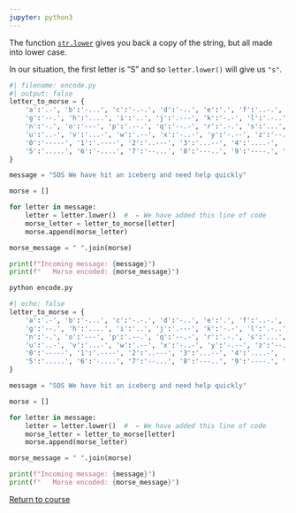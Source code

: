 ```yaml
---
jupyter: python3
---
```


The function [`str.lower`](https://docs.python.org/3/library/stdtypes.html#str.lower) gives you back a copy of the string, but all made into lower case.

In our situation, the first letter is "S" and so `letter.lower()` will give us `"s"`.


```python
#| filename: encode.py
#| output: false
letter_to_morse = {
    'a':'.-', 'b':'-...', 'c':'-.-.', 'd':'-..', 'e':'.', 'f':'..-.', 
    'g':'--.', 'h':'....', 'i':'..', 'j':'.---', 'k':'-.-', 'l':'.-..', 'm':'--', 
    'n':'-.', 'o':'---', 'p':'.--.', 'q':'--.-', 'r':'.-.', 's':'...', 't':'-',
    'u':'..-', 'v':'...-', 'w':'.--', 'x':'-..-', 'y':'-.--', 'z':'--..',
    '0':'-----', '1':'.----', '2':'..---', '3':'...--', '4':'....-',
    '5':'.....', '6':'-....', '7':'--...', '8':'---..', '9':'----.', ' ':'/'
}

message = "SOS We have hit an iceberg and need help quickly"

morse = []

for letter in message:
    letter = letter.lower()  #  ← We have added this line of code
    morse_letter = letter_to_morse[letter]
    morse.append(morse_letter)

morse_message = " ".join(morse)

print(f"Incoming message: {message}")
print(f"   Morse encoded: {morse_message}")
```

```.bash
python encode.py
```

```python
#| echo: false
letter_to_morse = {
    'a':'.-', 'b':'-...', 'c':'-.-.', 'd':'-..', 'e':'.', 'f':'..-.', 
    'g':'--.', 'h':'....', 'i':'..', 'j':'.---', 'k':'-.-', 'l':'.-..', 'm':'--', 
    'n':'-.', 'o':'---', 'p':'.--.', 'q':'--.-', 'r':'.-.', 's':'...', 't':'-',
    'u':'..-', 'v':'...-', 'w':'.--', 'x':'-..-', 'y':'-.--', 'z':'--..',
    '0':'-----', '1':'.----', '2':'..---', '3':'...--', '4':'....-',
    '5':'.....', '6':'-....', '7':'--...', '8':'---..', '9':'----.', ' ':'/'
}

message = "SOS We have hit an iceberg and need help quickly"

morse = []

for letter in message:
    letter = letter.lower()  #  ← We have added this line of code
    morse_letter = letter_to_morse[letter]
    morse.append(morse_letter)

morse_message = " ".join(morse)

print(f"Incoming message: {message}")
print(f"   Morse encoded: {morse_message}")
```

[Return to course](../pages/02%20Using%20functions.qmd#exercise-3)